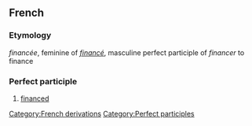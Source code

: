 == French ==
=== Etymology ===
''financée'', feminine of ''[[financé]]'', masculine perfect participle of ''financer'' to finance
=== Perfect participle ===
#[[finance]]d

[[Category:French derivations]]
[[Category:Perfect participles]]